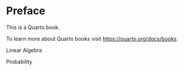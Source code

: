 # Preface {.unnumbered}

This is a Quarto book.

To learn more about Quarto books visit <https://quarto.org/docs/books>.

Linear Algebra

Probability